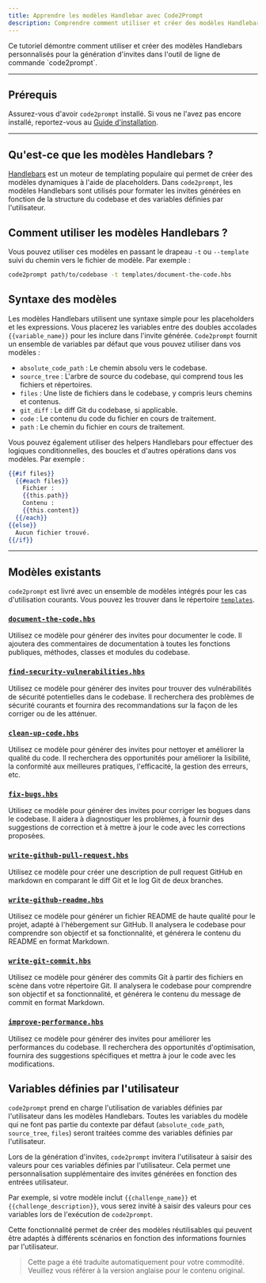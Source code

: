 ```yaml
---
title: Apprendre les modèles Handlebar avec Code2Prompt
description: Comprendre comment utiliser et créer des modèles Handlebars personnalisés pour la génération de invites.
---
```



<Card title="Vue d'ensemble du tutoriel">
  Ce tutoriel démontre comment utiliser et créer des modèles Handlebars
  personnalisés pour la génération d'invites dans l'outil de ligne de commande
  `code2prompt`.
</Card>

---

## Prérequis

Assurez-vous d'avoir `code2prompt` installé. Si vous ne l'avez pas encore installé, reportez-vous au [Guide d'installation](/docs/how_to/install).

---

## Qu'est-ce que les modèles Handlebars ?

[Handlebars](https://handlebarsjs.com/) est un moteur de templating populaire qui permet de créer des modèles dynamiques à l'aide de placeholders.
Dans `code2prompt`, les modèles Handlebars sont utilisés pour formater les invites générées en fonction de la structure du codebase et des variables définies par l'utilisateur.

## Comment utiliser les modèles Handlebars ?

Vous pouvez utiliser ces modèles en passant le drapeau `-t` ou `--template` suivi du chemin vers le fichier de modèle. Par exemple :

```sh
code2prompt path/to/codebase -t templates/document-the-code.hbs
```

## Syntaxe des modèles

Les modèles Handlebars utilisent une syntaxe simple pour les placeholders et les expressions. Vous placerez les variables entre des doubles accolades `{{variable_name}}` pour les inclure dans l'invite générée.
`Code2prompt` fournit un ensemble de variables par défaut que vous pouvez utiliser dans vos modèles :

- `absolute_code_path` : Le chemin absolu vers le codebase.
- `source_tree` : L'arbre de source du codebase, qui comprend tous les fichiers et répertoires.
- `files` : Une liste de fichiers dans le codebase, y compris leurs chemins et contenus.
- `git_diff` : Le diff Git du codebase, si applicable.
- `code` : Le contenu du code du fichier en cours de traitement.
- `path` : Le chemin du fichier en cours de traitement.

Vous pouvez également utiliser des helpers Handlebars pour effectuer des logiques conditionnelles, des boucles et d'autres opérations dans vos modèles. Par exemple :

```handlebars
{{#if files}}
  {{#each files}}
    Fichier :
    {{this.path}}
    Contenu :
    {{this.content}}
  {{/each}}
{{else}}
  Aucun fichier trouvé.
{{/if}}
```

---

## Modèles existants

`code2prompt` est livré avec un ensemble de modèles intégrés pour les cas d'utilisation courants. Vous pouvez les trouver dans le répertoire [`templates`](https://github.com/mufeedvh/code2prompt/tree/main/crates/code2prompt-core/templates).

### [`document-the-code.hbs`](https://github.com/mufeedvh/code2prompt/tree/main/crates/code2prompt-core/templates/document-the-code.hbs)

Utilisez ce modèle pour générer des invites pour documenter le code. Il ajoutera des commentaires de documentation à toutes les fonctions publiques, méthodes, classes et modules du codebase.

### [`find-security-vulnerabilities.hbs`](https://github.com/mufeedvh/code2prompt/tree/main/crates/code2prompt-core/templates/find-security-vulnerabilities.hbs)

Utilisez ce modèle pour générer des invites pour trouver des vulnérabilités de sécurité potentielles dans le codebase. Il recherchera des problèmes de sécurité courants et fournira des recommandations sur la façon de les corriger ou de les atténuer.

### [`clean-up-code.hbs`](https://github.com/mufeedvh/code2prompt/tree/main/crates/code2prompt-core/templates/clean-up-code.hbs)

Utilisez ce modèle pour générer des invites pour nettoyer et améliorer la qualité du code. Il recherchera des opportunités pour améliorer la lisibilité, la conformité aux meilleures pratiques, l'efficacité, la gestion des erreurs, etc.

### [`fix-bugs.hbs`](https://github.com/mufeedvh/code2prompt/tree/main/crates/code2prompt-core/templates/fix-bugs.hbs)

Utilisez ce modèle pour générer des invites pour corriger les bogues dans le codebase. Il aidera à diagnostiquer les problèmes, à fournir des suggestions de correction et à mettre à jour le code avec les corrections proposées.

### [`write-github-pull-request.hbs`](https://github.com/mufeedvh/code2prompt/tree/main/crates/code2prompt-core/templates/write-github-pull-request.hbs)

Utilisez ce modèle pour créer une description de pull request GitHub en markdown en comparant le diff Git et le log Git de deux branches.

### [`write-github-readme.hbs`](https://github.com/mufeedvh/code2prompt/tree/main/crates/code2prompt-core/templates/write-github-readme.hbs)

Utilisez ce modèle pour générer un fichier README de haute qualité pour le projet, adapté à l'hébergement sur GitHub. Il analysera le codebase pour comprendre son objectif et sa fonctionnalité, et générera le contenu du README en format Markdown.

### [`write-git-commit.hbs`](https://github.com/mufeedvh/code2prompt/tree/main/crates/code2prompt-core/templates/write-git-commit.hbs)

Utilisez ce modèle pour générer des commits Git à partir des fichiers en scène dans votre répertoire Git. Il analysera le codebase pour comprendre son objectif et sa fonctionnalité, et générera le contenu du message de commit en format Markdown.

### [`improve-performance.hbs`](https://github.com/mufeedvh/code2prompt/tree/main/crates/code2prompt-core/templates/improve-performance.hbs)

Utilisez ce modèle pour générer des invites pour améliorer les performances du codebase. Il recherchera des opportunités d'optimisation, fournira des suggestions spécifiques et mettra à jour le code avec les modifications.

## Variables définies par l'utilisateur

`code2prompt` prend en charge l'utilisation de variables définies par l'utilisateur dans les modèles Handlebars. Toutes les variables du modèle qui ne font pas partie du contexte par défaut (`absolute_code_path`, `source_tree`, `files`) seront traitées comme des variables définies par l'utilisateur.

Lors de la génération d'invites, `code2prompt` invitera l'utilisateur à saisir des valeurs pour ces variables définies par l'utilisateur. Cela permet une personnalisation supplémentaire des invites générées en fonction des entrées utilisateur.

Par exemple, si votre modèle inclut `{{challenge_name}}` et `{{challenge_description}}`, vous serez invité à saisir des valeurs pour ces variables lors de l'exécution de `code2prompt`.

Cette fonctionnalité permet de créer des modèles réutilisables qui peuvent être adaptés à différents scénarios en fonction des informations fournies par l'utilisateur.

> Cette page a été traduite automatiquement pour votre commodité. Veuillez vous référer à la version anglaise pour le contenu original.
